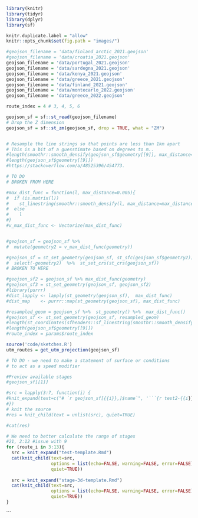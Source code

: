 
```r
library(knitr)
library(tidyr)
library(dplyr)
library(sf)

knitr.duplicate.label = "allow"
knitr::opts_chunk$set(fig.path = "images/")

#geojson_filename = 'data/finland_arctic_2021.geojson'
#geojson_filename = 'data/croatia_2021.geojson'
geojson_filename = 'data/portugal_2021.geojson'
geojson_filename = 'data/sardegna_2021.geojson'
geojson_filename = 'data/kenya_2021.geojson'
geojson_filename = 'data/greece_2021.geojson'
geojson_filename = 'data/finland_2021.geojson'
geojson_filename = 'data/montecarlo_2022.geojson'
geojson_filename = 'data/greece_2022.geojson'

route_index = 4 # 3, 4, 5, 6 

geojson_sf = sf::st_read(geojson_filename)
# Drop the Z dimension
geojson_sf = sf::st_zm(geojson_sf, drop = TRUE, what = "ZM")


# Resample the line strings so that points are less than 1km apart
# This is a bit of a guesstimate based on degrees to m..
#length(smoothr::smooth_densify(geojson_sf$geometry[[9]], max_distance=0.01))
#length(geojson_sf$geometry[[9]])
#https://stackoverflow.com/a/48525396/454773.

```

```r

# TO DO
# BROKEN FROM HERE

#max_dist_func = function(l, max_distance=0.005){
#  if (is.matrix(l))
#    st_linestring(smoothr::smooth_densify(l, max_distance=max_distance))
#  else 
#    l
#}
#v_max_dist_func <- Vectorize(max_dist_func)


#geojson_sf = geojson_sf %>% 
#  mutate(geometry2 = v_max_dist_func(geometry))

#geojson_sf = st_set_geometry(geojson_sf, st_sfc(geojson_sf$geometry2)) %>%
#  select(-geometry2)  %>%  st_set_crs(st_crs(geojson_sf))
# BROKEN TO HERE

#geojson_sf2 = geojson_sf %>% max_dist_func(geometry)
#geojson_sf3 = st_set_geometry(geojson_sf, geojson_sf2)
#library(purrr)
#dist_lapply <- lapply(st_geometry(geojson_sf),  max_dist_func)
#dist_map    <- purrr::map(st_geometry(geojson_sf), max_dist_func)

#resampled_geom = geojson_sf %>%  st_geometry() %>%  max_dist_func()
#geojson_sf <- st_set_geometry(geojson_sf, resampled_geom)
#length(st_coordinates(sfheaders::sf_linestring(smoothr::smooth_densify(geojson_sf$geometry[[9]], max_distance=0.005))))
#length(geojson_sf$geometry[[9]])
#route_index = params$route_index

source('code/sketches.R')
utm_routes = get_utm_projection(geojson_sf)
```

```r
# TO DO - we need to make a statement of surface or conditions
# to act as a speed modifier
```


```r
#Preview available stages
#geojson_sf[[1]]

```

```r
#src = lapply(3:7, function(i) {
#knit_expand(text=c("# `r geojson_sf[{{i}},]$name`", '```{r test2-{{i}}}', 'geojson_sf[{{i}},]$name', 'trj_route_plot(get_stage_data(geojson_sf,{{i}}))', '```'))
#})
# knit the source
#res = knit_child(text = unlist(src), quiet=TRUE)

#cat(res)
```

```r
# We need to better calculate the range of stages
#21, 2:12 #issue with 9
for (route_i in 3:13){
  src = knit_expand("test-template.Rmd")
  cat(knit_child(text=src,
                 options = list(echo=FALSE, warning=FALSE, error=FALSE),
                 quiet=TRUE))
  
  src = knit_expand("stage-3d-template.Rmd")
  cat(knit_child(text=src,
                 options = list(echo=FALSE, warning=FALSE, error=FALSE),
                 quiet=TRUE))
}


```

```
